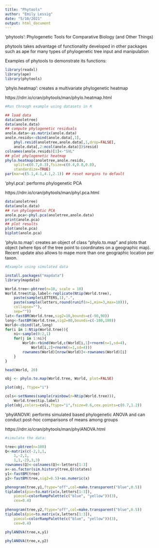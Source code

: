 ```yaml
---
title: "Phytools"
author: "Emily Lessig"
date: "5/10/2021"
output: html_document
---
```


'phytools': Phylogenetic Tools for Comparative Biology (and Other Things)


phytools takes advantage of functionality developed in other packages such as ape for many types of phylogenetic tree input and manipulation

Examples of phytools to demonstrate its functions:

```r

library(readxl)
library(ape)
library(phytools)

```

'phylo.heatmap': creates a multivariate phylogenetic heatmap 

https://rdrr.io/cran/phytools/man/phylo.heatmap.html

```r
#Run through example using datasets in R

## load data
data(anoletree)
data(anole.data)
## compute phylogenetic residuals
anole.data<-as.matrix(anole.data)
anole.resids<-cbind(anole.data[,1],
    phyl.resid(anoletree,anole.data[,1,drop=FALSE],
    anole.data[,2:ncol(anole.data)])$resid)
colnames(anole.resids)[1]<-"SVL"
## plot phylogenetic heatmap
phylo.heatmap(anoletree,anole.resids,
    split=c(0.7,0.3),fsize=c(0.4,0.8,0.8),
    standardize=TRUE)
par(mar=c(5.1,4.1,4.1,2.1)) ## reset margins to default
```

'phyl.pca': performs phylogenetic PCA 

https://rdrr.io/cran/phytools/man/phyl.pca.html

```r
data(anoletree)
data(anole.data)
## run phylogenetic PCA
anole.pca<-phyl.pca(anoletree,anole.data)
print(anole.pca)
## plot results
plot(anole.pca)
biplot(anole.pca)

```
'phylo.to.map': creates an object of class "phylo.to.map" and plots that object (where tips of the tree point to coordinates on a geographic map). Recent update also allows to mape more than one geographic location per taxon.

```r
#Example using simulated data

install.packages("mapdata")
library(mapdata)

World.tree<-pbtree(n=10, scale = 10)
World.tree$tip.label<-replicate(Ntip(World.tree),
    paste(sample(LETTERS,1),".",
    paste(sample(letters,round(runif(n=1,min=3,max=10))),
    collapse=""),
    sep=""))
lat<-fastBM(World.tree,sig2=10,bounds=c(-90,90))
long<-fastBM(World.tree,sig2=80,bounds=c(-180,180))
World<-cbind(lat,long)
for(i in 1:Ntip(World.tree)){
    ni<-sample(0:2,1)
    for(j in 1:ni){ 
        World<-rbind(World,c(World[i,1]+rnorm(n=1,sd=4),
            World[i,2]+rnorm(n=1,sd=4)))
        rownames(World)[nrow(World)]<-rownames(World)[i]
    }
}

head(World, 20)

obj <- phylo.to.map(World.tree, World, plot=FALSE)

plot(obj, ftype="i")

cols<-setNames(sample(rainbow(n=Ntip(World.tree))),
    World.tree$tip.label)
plot(obj,colors=cols,ftype="i",fsize=0.6,cex.points=c(0.7,1.2))
```

'phylANOVA': performs simulated based phylogenetic ANOVA and can conduct post-hoc comparisons of means among groups

https://rdrr.io/cran/phytools/man/phylANOVA.html

```r

#simulate the data:

tree<-pbtree(n=100)
Q<-matrix(c(-2,1,1,
    1,-2,1,
    1,1,-2),3,3)
rownames(Q)<-colnames(Q)<-letters[1:3]
x<-as.factor(sim.history(tree,Q)$states)
y1<-fastBM(tree)
y2<-fastBM(tree,sig2=0.5)+as.numeric(x)

phenogram(tree,y1,ftype="off",col=make.transparent("blue",0.5))
tiplabels(pie=to.matrix(x,letters[1:3]),
    piecol=colorRampPalette(c("blue", "yellow"))(3),
    cex=0.4)
    
phenogram(tree,y2,ftype="off",col=make.transparent("blue",0.5))
tiplabels(pie=to.matrix(x,letters[1:3]),
    piecol=colorRampPalette(c("blue", "yellow"))(3),
    cex=0.4)
    
phylANOVA(tree,x,y1)

phylANOVA(tree,x,y2)

```


